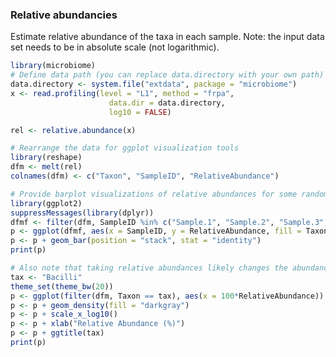 ### Relative abundancies

Estimate relative abundance of the taxa in each sample. Note: the
input data set needs to be in absolute scale (not logarithmic).

```r
library(microbiome)
# Define data path (you can replace data.directory with your own path)
data.directory <- system.file("extdata", package = "microbiome")
x <- read.profiling(level = "L1", method = "frpa", 
              		  data.dir = data.directory, 
	      	       	  log10 = FALSE)  

rel <- relative.abundance(x)

# Rearrange the data for ggplot visualization tools
library(reshape)
dfm <- melt(rel)
colnames(dfm) <- c("Taxon", "SampleID", "RelativeAbundance")

# Provide barplot visualizations of relative abundances for some randomly selected samples
library(ggplot2)
suppressMessages(library(dplyr))
dfmf <- filter(dfm, SampleID %in% c("Sample.1", "Sample.2", "Sample.3", "Sample.4", "Sample.5"))
p <- ggplot(dfmf, aes(x = SampleID, y = RelativeAbundance, fill = Taxon))
p <- p + geom_bar(position = "stack", stat = "identity")
print(p)

# Also note that taking relative abundances likely changes the abundance histograms
tax <- "Bacilli"
theme_set(theme_bw(20))
p <- ggplot(filter(dfm, Taxon == tax), aes(x = 100*RelativeAbundance))
p <- p + geom_density(fill = "darkgray")
p <- p + scale_x_log10()
p <- p + xlab("Relative Abundance (%)")
p <- p + ggtitle(tax)
print(p)
```

